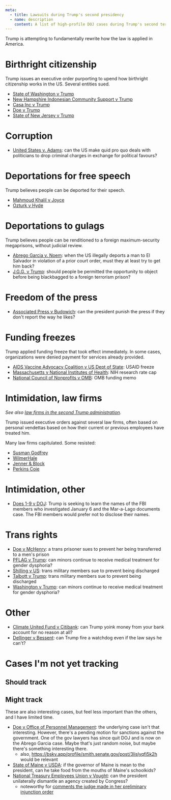 ```yaml
---
meta:
  - title: Lawsuits during Trump's second presidency
  - name: description
    content: A list of high-profile DOJ cases during Trump's second term.
---
```




<Frame frontmatter={frontmatter}>
Trump is attempting to fundamentally rewrite how the law is applied in America.

# Birthright citizenship

Trump issues an executive order purporting to upend how birthright citizenship works in the US. Several entities sued.

- [State of Washington v Trump](/cases/washington-v-trump)
- [New Hampshire Indonesian Community Support v Trump](/cases/nhics-v-trump)
- [Casa Inc v Trump](/cases/casa-v-trump)
- [Doe v Trump](/cases/doe-v-trump)
- [State of New Jersey v Trump](/cases/new-jersey-v-trump)

# Corruption
- [United States v. Adams](/cases/adams): can the US make quid pro quo deals with politicians to drop criminal charges in exchange for political favours?

# Deportations for free speech

Trump believes people can be deported for their speech.

- [Mahmoud Khalil v Joyce](/cases/khalil-v-joyce)
- [Ozturk v Hyde](/cases/ozturk-v-hyde)


# Deportations to gulags

Trump believes people can be renditioned to a foreign maximum-security megaprisons, without judicial review.

- [Abrego Garcia v. Noem](/cases/abrego-garcia): when the US illegally deports a man to El Salvador in violation of a prior court order, must they at least try to get him back?
- [J.G.G. v Trump](/cases/jgg-v-trump): should people be permitted the opportunity to object before being blackbagged to a foreign terrorism prison?

# Freedom of the press

- [Associated Press v Budowich](cases/ap-v-budowich): can the president punish the press if they don't report the way he likes?

# Funding freezes

Trump applied funding freeze that took effect immediately. In some cases, organizations were denied payment for services already provided.

- [AIDS Vaccine Advocacy Coalition v US Dept of State](/cases/avac-v-state): USAID freeze
- [Massachusetts v National Institutes of Health](/cases/massachusett-v-nih): NIH research rate cap
- [National Council of Nonprofits v OMB](/cases/ncn-v-omb): OMB funding memo

# Intimidation, law firms

_See also [law firms in the second Trump administration](/firms)._

Trump issued executive orders against several law firms, often based on personal vendettas based on how their current or previous employees have treated him.

Many law firms capitulated. Some resisted:

- [Susman Godfrey](/cases/susman-godfrey-v-president)
- [WilmerHale](/cases/wilmerhale-v-president)
- [Jenner & Block](/cases/jenner-block-v-doj)
- [Perkins Coie](/cases/perkins-coie-v-doj)

# Intimidation, other

- [Does 1-9 v DOJ](/cases/does-1-9-v-dog): Trump is seeking to learn the names of the FBI members who investigated January 6 and the Mar-a-Lago documents case. The FBI members would prefer not to disclose their names.

# Trans rights

- [Doe v McHenry](/cases/doe-v-mchenry): a trans prisoner sues to prevent her being transferred to a men's prison
- [PFLAG v Trump](/cases/pflag-v-trump): can minors continue to receive medical treatment for gender dysphoria?
- [Shilling v US](/cases/shilling-v-us): trans military members sue to prevent being discharged
- [Talbott v Trump](/cases/talbott-v-trump): trans military members sue to prevent being discharged
- [Washington v Trump](/cases/washington-v-trump-trans-care): can minors continue to receive medical treatment for gender dysphoria?

# Other

- [Climate United Fund v Citibank](/cases/climate-united-fund-v-citibank): can Trump yoink money from your bank account for no reason at all?
- [Dellinger v Bessent](/cases/dellinger-v-bessent): can Trump fire a watchdog even if the law says he can't?

# Cases I'm not yet tracking

## Should track

## Might track

These are also interesting cases, but feel less important than the others, and I have limited time.

- [Doe v Office of Personnel Management](https://www.courtlistener.com/docket/69582338/doe-v-office-of-personnel-management/): the underlying case isn't that interesting. However, there's a pending motion for sanctions against the government. One of the gov lawyers has since quit DOJ and is now on the Abrego Garcia case. Maybe that's just random noise, but maybe there's something interesting there.
  - also, https://bsky.app/profile/smith.senate.gov/post/3lislyqfi5k2h would be relevant
- [State of Maine v USDA](https://www.courtlistener.com/docket/69853711/state-of-maine-v-united-states-department-of-agriculture/): if the governor of Maine is mean to the president, can he take food from the mouths of Maine's schoolkids?
- [National Treasury Employees Union v Vought](https://www.courtlistener.com/docket/69624423/national-treasury-employees-union-v-vought/): can the president unilaterally dismantle an agency created by Congress?
  - noteworthy for [comments the judge made in her preliminary injunction order](https://bsky.app/profile/dnelsonorl.bsky.social/post/3llhtcwvpu22n)

</Frame>
